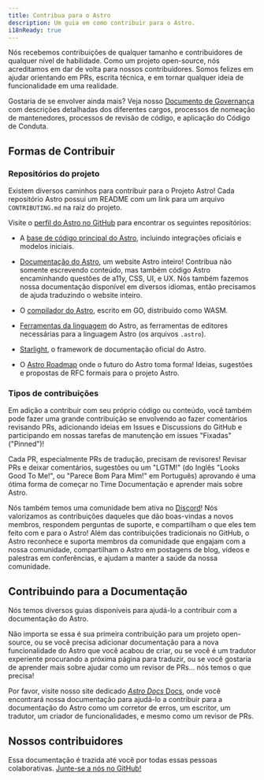 ```yaml
---
title: Contribua para o Astro
description: Um guia em como contribuir para o Astro.
i18nReady: true
---
```


Nós recebemos contribuições de qualquer tamanho e contribuidores de qualquer nível de habilidade. Como um projeto open-source, nós acreditamos em dar de volta para nossos contribuidores. Somos felizes em ajudar orientando em PRs, escrita técnica, e em tornar qualquer ideia de funcionalidade em uma realidade.

Gostaria de se envolver ainda mais? Veja nosso [Documento de Governança](https://github.com/withastro/.github/blob/main/GOVERNANCE.md) com descrições detalhadas dos diferentes cargos, processos de nomeação de mantenedores, processos de revisão de código, e aplicação do Código de Conduta.

## Formas de Contribuir

### Repositórios do projeto

Existem diversos caminhos para contribuir para o Projeto Astro! Cada repositório Astro possui um README com um link para um arquivo `CONTRIBUTING.md` na raiz do projeto.

Visite o [perfil do Astro no GitHub](https://github.com/withastro) para encontrar os seguintes repositórios:

- A [base de código principal do Astro](https://github.com/withastro/astro), incluindo integrações oficiais e modelos iniciais.

- [Documentação do Astro](https://github.com/withastro/docs), um website Astro inteiro! Contribua não somente escrevendo conteúdo, mas também código Astro encaminhando questões de a11y, CSS, UI, e UX. Nós também fazemos nossa documentação disponível em diversos idiomas, então precisamos de ajuda traduzindo o website inteiro.

- O [compilador do Astro](https://github.com/withastro/compiler), escrito em GO, distribuído como WASM.

- [Ferramentas da linguagem](https://github.com/withastro/language-tools) do Astro, as ferramentas de editores necessárias para a linguagem Astro (os arquivos `.astro`).

- [Starlight](https://github.com/withastro/starlight), o framework de documentação oficial do Astro.

- O [Astro Roadmap](https://github.com/withastro/roadmap) onde o futuro do Astro toma forma! Ideias, sugestões e propostas de RFC formais para o projeto Astro.

### Tipos de contribuições

Em adição a contribuir com seu próprio código ou conteúdo, você também pode fazer uma grande contribuição se envolvendo ao fazer comentários revisando PRs, adicionando ideias em Issues e Discussions do GitHub e participando em nossas tarefas de manutenção em issues "Fixadas" ("Pinned")!

Cada PR, especialmente PRs de tradução, precisam de revisores! Revisar PRs e deixar comentários, sugestões ou um "LGTM!" (do Inglês "Looks Good To Me!", ou "Parece Bom Para Mim!" em Português) aprovando é uma ótima forma de começar no Time Documentação e aprender mais sobre Astro.

Nós também temos uma comunidade bem ativa no [Discord](https://astro.build/chat)! Nós valorizamos as contribuições daqueles que dão boas-vindas a novos membros, respondem perguntas de suporte, e compartilham o que eles tem feito com e para o Astro! Além das contribuições tradicionais no GitHub, o Astro reconhece e suporta membros da comunidade que engajam com a nossa comunidade, compartilham o Astro em postagens de blog, vídeos e palestras em conferências, e ajudam a manter a saúde da nossa comunidade.

## Contribuindo para a Documentação

Nós temos diversos guias disponíveis para ajudá-lo a contribuir com a documentação do Astro.

Não importa se essa é sua primeira contribuição para um projeto open-source, ou se você precisa adicionar documentação para a nova funcionalidade do Astro que você acabou de criar, ou se você é um tradutor experiente procurando a próxima página para traduzir, ou se você gostaria de aprender mais sobre ajudar como um revisor de PRs... nós temos o que precisa!

Por favor, visite nosso site dedicado [*Astro Docs* Docs](https://contribute.docs.astro.build/), onde você encontrará nossa documentação para ajudá-lo a contribuir para a documentação do Astro como um corretor de erros, um escritor, um tradutor, um criador de funcionalidades, e mesmo como um revisor de PRs.

## Nossos contribuidores

Essa documentação é trazida até você por todas essas pessoas colaborativas. [Junte-se a nós no GitHub!](https://github.com/withastro/docs)

<ContributorList />

